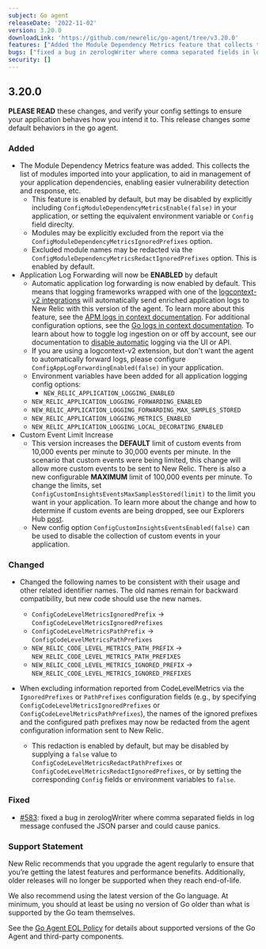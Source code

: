 ```yaml
---
subject: Go agent
releaseDate: '2022-11-02'
version: 3.20.0
downloadLink: 'https://github.com/newrelic/go-agent/tree/v3.20.0'
features: ["Added the Module Dependency Metrics feature that collects the list of modules imported into your application","Application Log Forwarding is now enabled by default","Increased the default amount of custom events being collected per minute from 10,000 events to 30,000 events"]
bugs: ["fixed a bug in zerologWriter where comma separated fields in log message confused the JSON parser and could cause panics"]
security: []
---
```


## 3.20.0

**PLEASE READ** these changes, and verify your config settings to ensure your application behaves how you intend it to. This release changes some default behaviors in the go agent.

### Added

* The Module Dependency Metrics feature was added. This collects the list of modules imported into your application, to aid in management of your application dependencies, enabling easier vulnerability detection and response, etc.
  * This feature is enabled by default, but may be disabled by explicitly including `ConfigModuleDependencyMetricsEnable(false)` in your application, or setting the equivalent environment variable or `Config` field direclty.
  * Modules may be explicitly excluded from the report via the `ConfigModuleDependencyMetricsIgnoredPrefixes` option.
  * Excluded module names may be redacted via the `ConfigModuleDependencyMetricsRedactIgnoredPrefixes` option. This is enabled by default.
* Application Log Forwarding will now be **ENABLED** by default
  * Automatic application log forwarding is now enabled by default. This means that logging frameworks wrapped with one of the [logcontext-v2 integrations](https://docs.newrelic.com/docs/apm/agents/go-agent/get-started/go-agent-compatibility-requirements/) will automatically send enriched application logs to New Relic with this version of the agent. To learn more about this feature, see the [APM logs in context documentation](https://docs.newrelic.com/docs/logs/logs-context/logs-in-context/). For additional configuration options, see the [Go logs in context documentation](https://docs.newrelic.com/docs/logs/logs-context/configure-logs-context-go). To learn about how to toggle log ingestion on or off by account, see our documentation to [disable automatic](https://docs.newrelic.com/docs/logs/logs-context/disable-automatic-logging) logging via the UI or API.
  * If you are using a logcontext-v2 extension, but don't want the agent to automatically forward logs, please configure `ConfigAppLogForwardingEnabled(false)` in your application.
  * Environment variables have been added for all application logging config options:
    * `NEW_RELIC_APPLICATION_LOGGING_ENABLED`
  * `NEW_RELIC_APPLICATION_LOGGING_FORWARDING_ENABLED`
  * `NEW_RELIC_APPLICATION_LOGGING_FORWARDING_MAX_SAMPLES_STORED`
  * `NEW_RELIC_APPLICATION_LOGGING_METRICS_ENABLED`
  * `NEW_RELIC_APPLICATION_LOGGING_LOCAL_DECORATING_ENABLED`
* Custom Event Limit Increase
  * This version increases the **DEFAULT** limit of custom events from 10,000 events per minute to 30,000 events per minute. In the scenario that custom events were being limited, this change will allow more custom events to be sent to New Relic. There is also a new configurable **MAXIMUM** limit of 100,000 events per minute. To change the limits, set `ConfigCustomInsightsEventsMaxSamplesStored(limit)` to the limit you want in your application. To learn more about the change and how to determine if custom events are being dropped, see our Explorers Hub [post](https://discuss.newrelic.com/t/send-more-custom-events-with-the-latest-apm-agents/190497).
  * New config option `ConfigCustomInsightsEventsEnabled(false)` can be used to disable the collection of custom events in your application.

### Changed

* Changed the following names to be consistent with their usage and other related identifier names. The old names remain for backward compatibility, but new code should use the new names.
  * `ConfigCodeLevelMetricsIgnoredPrefix` -> `ConfigCodeLevelMetricsIgnoredPrefixes`
  * `ConfigCodeLevelMetricsPathPrefix` -> `ConfigCodeLevelMetricsPathPrefixes`
  * `NEW_RELIC_CODE_LEVEL_METRICS_PATH_PREFIX` -> `NEW_RELIC_CODE_LEVEL_METRICS_PATH_PREFIXES`
  * `NEW_RELIC_CODE_LEVEL_METRICS_IGNORED_PREFIX` -> `NEW_RELIC_CODE_LEVEL_METRICS_IGNORED_PREFIXES`

* When excluding information reported from CodeLevelMetrics via the `IgnoredPrefixes` or `PathPrefixes` configuration fields (e.g., by specifying `ConfigCodeLevelMetricsIgnoredPrefixes` or `ConfigCodeLevelMetricsPathPrefixes`), the names of the ignored prefixes and the configured path prefixes may now be redacted from the agent configuration information sent to New Relic.
  * This redaction is enabled by default, but may be disabled by supplying a `false` value to `ConfigCodeLevelMetricsRedactPathPrefixes` or `ConfigCodeLevelMetricsRedactIgnoredPrefixes`, or by setting the corresponding `Config` fields or environment variables to `false`.

### Fixed

* [#583](https://github.com/newrelic/go-agent/issues/583): fixed a bug in zerologWriter where comma separated fields in log message confused the JSON parser and could cause panics.

### Support Statement

New Relic recommends that you upgrade the agent regularly to ensure that you’re getting the latest features and performance benefits. Additionally, older releases will no longer be supported when they reach end-of-life.

We also recommend using the latest version of the Go language. At minimum, you should at least be using no version of Go older than what is supported by the Go team themselves.

See the [Go Agent EOL Policy](https://docs.newrelic.com/docs/apm/agents/go-agent/get-started/go-agent-eol-policy/) for details about supported versions of the Go Agent and third-party components.
